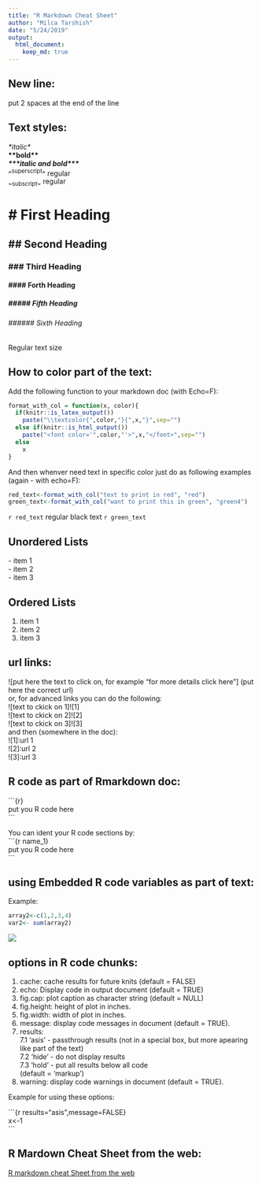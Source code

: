 ```yaml
---
title: "R Markdown Cheat Sheet"
author: "Milca Tarshish"
date: "5/24/2019"
output: 
  html_document:
    keep_md: true
---
```


## New line:   
put 2 spaces at the end of the line  

## Text styles:
*\*italic\**  
**\*\*bold\*\***  
***\*\*\*italic and bold\*\*\****   
^^superscript^^ regular   
~\~subscript\~~ regular


# # First Heading  
## ## Second Heading
### ### Third Heading
#### #### Forth Heading 
##### ##### Fifth Heading
###### ###### Sixth Heading  
Regular text size  

## How to color part of the text:  
Add the following function to your markdown doc (with Echo=F):  
```r
format_with_col = function(x, color){
  if(knitr::is_latex_output())
    paste("\\textcolor{",color,"}{",x,"}",sep="")
  else if(knitr::is_html_output())
    paste("<font color='",color,"'>",x,"</font>",sep="")
  else
    x
}

```
And then whenver need text in specific color just do as following examples (again - with echo=F):  
``` r
red_text<-format_with_col("text to print in red", "red")
green_text<-format_with_col("want to print this in green", "green4")
``` 
`r red_text` regular black text `r green_text`   


## Unordered Lists
\- item 1  
\- item 2  
\- item 3  

## Ordered Lists
1. item 1  
2. item 2  
3. item 3  

## url links:   
![put here the text to click on, for example "for more details click here"] (put here the correct url)   
or, for advanced links you can do the following:  
![text to ckick on 1]![1]  
![text to ckick on 2]![2]    
![text to ckick on 3]![3]   
and then (somewhere in the doc):  
![1]:url 1  
![2]:url 2  
![3]:url 3  

## R code as part of Rmarkdown doc:  
\`\`\`\{r}  
put you R code here  
\`\`\`  

You can ident your R code sections by:  
\`\`\`\{r name_1}  
put you R code here  
\`\`\`  

## using Embedded R code variables as part of text:  
Example: 

```r
array2<-c(1,2,3,4)
var2<- sum(array2)  
``` 

![](C:\coursera\myDocs\image1.PNG)  

## options in R code chunks:   
1. cache: cache results for future knits (default = FALSE)  
2. echo: Display code in output document (default = TRUE)  
3. fig.cap: plot caption as character string (default = NULL)  
4. fig.height: height of plot in inches.   
5. fig.width: width of plot in inches.  
6. message: display code messages in document (default = TRUE).  
7. results:  
7.1 'asis' - passthrough results (not in a special box, but more apearing like part of the text)  
7.2 'hide' - do not display results  
7.3 'hold' - put all results below all code  
        (default = 'markup')  
8. warning: display code warnings in document (default = TRUE).  

Example for using these options: 

\`\`\`{r results="asis",message=FALSE}  
x<-1    
\`\`\`  

## R Mardown Cheat Sheet from the web: 
[R markdown cheat Sheet from the web](https://www.rstudio.com/wp-content/uploads/2016/03/rmarkdown-cheatsheet-2.0.pdf)
